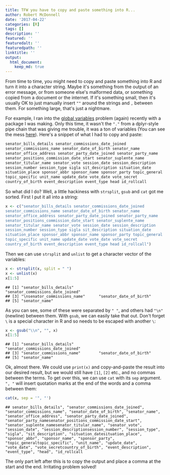 ```yaml
---
title: TFW you have to copy and paste something into R...
author: Robert McDonnell
date: '2017-04-22'
categories: [R]
tags: []
description: ''
featured: ''
featuredalt: ''
featuredpath: ''
linktitle: ''
output: 
  html_document:
    keep_md: true
---
```




From time to time, you might need to copy and paste something into R and turn it into a character string. Maybe it's something from the output of an error message, or from someone else's malformed data, or something copied from a document or the internet. If it's something small, then it's usually OK to just manually insert `""` around the strings and `,` between them. For something large, that's just a nightmare.   

For example, I ran into the [global variables](http://stackoverflow.com/questions/9439256/how-can-i-handle-r-cmd-check-no-visible-binding-for-global-variable-notes-when) problem (again) recently with a package I was making. Only this time, it wasn't the `"."` from a dplyr-style pipe chain that was giving me trouble, it was a ton of variables (You can see the mess [here](https://github.com/RobertMyles/congressbr/blob/master/R/util.R)). Here's a snippet of what I had to copy and paste: 


```r
senator_bills_details senator_commissions_date_joined
senator_commissions_name senator_date_of_birth senator_name
senator_office_address senator_party_date_joined senator_party_name
senator_positions_commission_date_start senator_suplente_name
senator_titular_name senator_vote session_date session_description
session_number session_type sigla sit_description situation_date
situation_place sponsor_abbr sponsor_name sponsor_party topic_general
topic_specific unit_name update_date vote_date vote_secret
country_of_birth event_description event_type head id_rollcall
```

So what did I do? Well, a little hackiness with `strsplit`, `gsub` and `cat` got me sorted. First I put it all into a string:


```r
x <- c("senator_bills_details senator_commissions_date_joined 
senator_commissions_name senator_date_of_birth senator_name 
senator_office_address senator_party_date_joined senator_party_name
senator_positions_commission_date_start senator_suplente_name
senator_titular_name senator_vote session_date session_description
session_number session_type sigla sit_description situation_date
situation_place sponsor_abbr sponsor_name sponsor_party topic_general
topic_specific unit_name update_date vote_date vote_secret
country_of_birth event_description event_type head id_rollcall")
```

Then we can use `strsplit` and `unlist` to get a character vector of the variables: 


```r
x <- strsplit(x, split = " ")
x <- unlist(x)
x[1:5]
```

```
## [1] "senator_bills_details"           "senator_commissions_date_joined"
## [3] "\nsenator_commissions_name"      "senator_date_of_birth"          
## [5] "senator_name"
```

As you can see, some of these were separated by `" "`, and others had `"\n"` (newline) between them. With `gsub`, we can easily take that out. Don't forget `\` is a special character in R and so needs to be escaped with another `\`: 


```r
x <- gsub("\\n", "", x)
x[1:5]
```

```
## [1] "senator_bills_details"           "senator_commissions_date_joined"
## [3] "senator_commissions_name"        "senator_date_of_birth"          
## [5] "senator_name"
```

Ok, almost there. We could use `print(x)` and copy-and-paste the result into our desired result, but we would still have `[1]`, `[2]` etc., and no commas between the terms. To get over this, we can use `cat` with its `sep` argument. `", "` will insert quotation marks at the end of the words and a comma between them:  


```r
cat(x, sep = '", "')
```

```
## senator_bills_details", "senator_commissions_date_joined", "senator_commissions_name", "senator_date_of_birth", "senator_name", "senator_office_address", "senator_party_date_joined", "senator_party_namesenator_positions_commission_date_start", "senator_suplente_namesenator_titular_name", "senator_vote", "session_date", "session_descriptionsession_number", "session_type", "sigla", "sit_description", "situation_datesituation_place", "sponsor_abbr", "sponsor_name", "sponsor_party", "topic_generaltopic_specific", "unit_name", "update_date", "vote_date", "vote_secretcountry_of_birth", "event_description", "event_type", "head", "id_rollcall
```

The only part left after this is to copy the output and place a comma at the start and the end. Irritating problem solved!  


